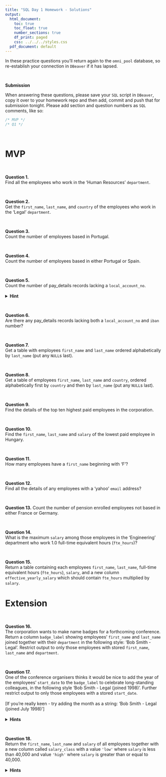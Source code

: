 ```yaml
---
title: "SQL Day 1 Homework - Solutions"
output:
  html_document:
    toc: true
    toc_float: true
    number_sections: true
    df_print: paged
    css: ../../../styles.css
  pdf_document: default
---
```


In these practice questions you'll return again to the `omni_pool` database, so re-establish your connection in `DBeaver` if it has lapsed. 

<br>
<div class='emphasis'>
**Submission**

When answering these questions, please save your `SQL` script in `DBeaver`, copy it over to your homework repo and then add, commit and push that for submission tonight. Please add section and question numbers as `SQL` comments, like so:

```sql
/* MVP */
/* Q1 */
```
</div>
<br>


# MVP

<br>

**Question 1.**\
Find all the employees who work in the 'Human Resources' `department`.

<br>

**Question 2.**\
Get the `first_name`, `last_name`, and `country` of the employees who work in the 'Legal' `department`.

<br>

**Question 3.**\
Count the number of employees based in Portugal.

<br>

**Question 4.**\
Count the number of employees based in either Portugal or Spain.

<br>

**Question 5.**\
Count the number of pay_details records lacking a `local_account_no`.
<br><br>
<details>
<summary>**Hint**</summary>
Run a query first to get some records in the `pay_details` table, just to see what the data looks like
</details>

<br>

**Question 6.**\
Are there any pay_details records lacking both a `local_account_no` and `iban` number?

<br>

**Question 7.**\
Get a table with employees `first_name` and `last_name` ordered alphabetically by `last_name` (put any `NULL`s last).

<br>

**Question 8.**  
Get a table of employees `first_name`, `last_name` and `country`, ordered alphabetically first by `country` and then by `last_name` (put any `NULL`s last).

<br>

**Question 9.**  
Find the details of the top ten highest paid employees in the corporation.

<br>

**Question 10.**  
Find the `first_name`, `last_name` and `salary` of the lowest paid employee in Hungary.

<br>

**Question 11.**\
How many employees have a `first_name` beginning with 'F'?

<br>

**Question 12.**  
Find all the details of any employees with a 'yahoo' `email` address?

<br>

**Question 13.**
Count the number of pension enrolled employees not based in either France or Germany.

<br>

**Question 14.**  
What is the maximum `salary` among those employees in the 'Engineering' department who work 1.0 full-time equivalent hours (`fte_hours`)?

<br>

**Question 15.**  
 Return a table containing each employees `first_name`, `last_name`, full-time equivalent hours (`fte_hours`), `salary`, and a new column `effective_yearly_salary` which should contain `fte_hours` multiplied by `salary`.

# Extension

<br>

**Question 16.**  
The corporation wants to make name badges for a forthcoming conference. Return a column `badge_label` showing employees' `first_name` and `last_name` joined together with their `department` in the following style: 'Bob Smith - Legal'. Restrict output to only those employees with stored `first_name`, `last_name` and `department`. 

<br>

**Question 17.**  
One of the conference organisers thinks it would be nice to add the year of the employees' `start_date` to the `badge_label` to celebrate long-standing colleagues, in the following style 'Bob Smith - Legal (joined 1998)'. Further restrict output to only those employees with a stored `start_date`.
<br><br>
[If you're really keen - try adding the month as a string: 'Bob Smith - Legal (joined July 1998)'] 
<br><br>
<details>
<summary>**Hints**</summary>
* Do some research on the `SQL` `EXTRACT()` function. 
* For the extension to the extension (!), the `PostgreSQL` `TO_CHAR()` function might help.
* To be honest, date and time handling is one of the areas in which the functionality of specific RDBMSs deviates most notably from the `ANSI SQL` standard.
</details>
  
<br>

**Question 18.**  
Return the `first_name`, `last_name` and `salary` of all employees together with a new column called `salary_class` with a value `'low'` where `salary` is less than 40,000 and value `'high'` where `salary` is greater than or equal to 40,000.
<br><br>
<details>
<summary>**Hints**</summary>
* Investigate how to use a `SQL` `CASE` statement to return the required values `'low'` and `'high'` based on the value of `salary`.
* Think carefully how to deal with `NULL` salaries.
</details>
  


